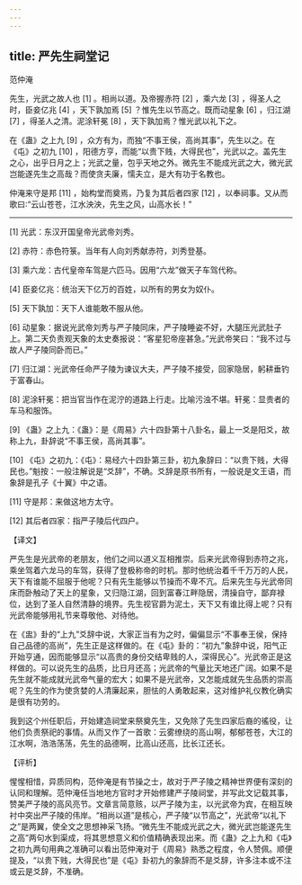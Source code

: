 ```yaml
---
---
---
```

title: 严先生祠堂记
---




范仲淹

先生，光武之故人也 [1] 。相尚以道。及帝握赤符 [2] ，乘六龙 [3] ，得圣人之时，臣妾亿兆 [4] ，天下孰加焉 [5] ？惟先生以节高之。既而动星象 [6] ，归江湖 [7] ，得圣人之清。泥涂轩冕 [8] ，天下孰加焉？惟光武以礼下之。

在《蛊》之上九 [9] ，众方有为，而独“不事王侯，高尚其事”，先生以之。在《屯》之初九 [10] ，阳德方亨，而能“以贵下贱，大得民也”，光武以之。盖先生之心，出乎日月之上；光武之量，包乎天地之外。微先生不能成光武之大，微光武岂能遂先生之高哉？而使贪夫廉，懦夫立，是大有功于名教也。

仲淹来守是邦 [11] ，始构堂而奠焉，乃复为其后者四家 [12] ，以奉祠事。又从而歌曰∶“云山苍苍，江水泱泱，先生之风，山高水长！”



* * *



[1] 光武：东汉开国皇帝光武帝刘秀。

[2] 赤符：赤色符箓。当年有人向刘秀献赤符，刘秀登基。

[3] 乘六龙：古代皇帝车驾是六匹马。因用“六龙”做天子车驾代称。

[4] 臣妾亿兆：统治天下亿万的百姓，以所有的男女为奴仆。

[5] 天下孰加：天下人谁能敢不服从他。

[6] 动星象：据说光武帝刘秀与严子陵同床，严子陵睡姿不好，大腿压光武肚子上。第二天负责观天象的太史奏报说：“客星犯帝座甚急。”光武帝笑曰：“我不过与故人严子陵同卧而已。”

[7] 归江湖：光武帝任命严子陵为谏议大夫，严子陵不接受，回家隐居，躬耕垂钓于富春山。

[8] 泥涂轩冕：把当官当作在泥泞的道路上行走。比喻污浊不堪。轩冕：显贵者的车马和服饰。

[9] 《蛊》之上九：《蛊》：是《周易》六十四卦第十八卦名，最上一爻是阳爻，故称上九，卦辞说“不事王侯，高尚其事”。

[10] 《屯》之初九：《屯》：易经六十四卦第三卦，初九象辞曰：“以贵下贱，大得民也。”魁按：一般注解说是“爻辞”，不确。爻辞是原书所有，一般说是文王语，而象辞是孔子《十翼》中之语。

[11] 守是邦：来做这地方太守。

[12] 其后者四家：指严子陵后代四户。

【译文】

严先生是光武帝的老朋友，他们之间以道义互相推崇。后来光武帝得到赤符之兆，乘坐驾着六龙马的车驾，获得了登极称帝的时机。那时他统治着千千万万的人民，天下有谁能不屈服于他呢？只有先生能够以节操而不卑不亢。后来先生与光武帝同床而卧触动了天上的星象，又归隐江湖，回到富春江畔隐居，清操自守，鄙弃禄位，达到了圣人自然清静的境界。先生视官爵为泥土，天下又有谁比得上呢？只有光武帝能够用礼节来尊敬他、对待他。

在《盅》卦的“上九”爻辞中说，大家正当有为之时，偏偏显示“不事奉王侯，保持自己品德的高尚”，先生正是这样做的。在《屯》卦的：“初九”象辞中说，阳气正开始亨通，因而能够显示“以高贵的身份交结卑贱的人，深得民心”。光武帝正是这样做的。可以说先生的品质，比日月还高；光武帝的气量比天地还广阔。如果不是先生就不能成就光武帝气量的宏大；如果不是光武帝，又怎能成就先生品质的崇高呢？先生的作为使贪婪的人清廉起来，胆怯的人勇敢起来，这对维护礼仪教化确实是很有功劳的。

我到这个州任职后，开始建造祠堂来祭奠先生，又免除了先生四家后裔的徭役，让他们负责祭祀的事情。从而又作了一首歌：云雾缭绕的高山啊，郁郁苍苍，大江的江水啊，浩浩荡荡，先生的品德啊，比高山还高，比长江还长。

【评析】

惺惺相惜，异质同构，范仲淹是有节操之士，故对于严子陵之精神世界便有深刻的认同和理解。范仲淹任当地地方官时才开始修建严子陵祠堂，并写此文记载其事，赞美严子陵的高风亮节。文章言简意赅，以严子陵为主，以光武帝为宾，在相互映衬中突出严子陵的伟岸。“相尚以道”是核心，严子陵“以节高之”，光武帝“以礼下之”是两翼，使全文之思想神采飞扬。“微先生不能成光武之大，微光武岂能遂先生之高”两句水到渠成，将其思想意义和价值精确表现出来。而《蛊》之上九和《屯》之初九两句用典之准确可以看出范仲淹对于《周易》熟悉之程度，令人赞佩。顺便提及，“以贵下贱，大得民也”是《屯》卦初九的象辞而不是爻辞，许多注本或不注或云是爻辞，不准确。